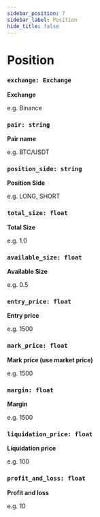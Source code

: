 ```yaml
---
sidebar_position: 7
sidebar_label: Position
hide_title: false
---
```



# Position

### `exchange: Exchange`

**Exchange** 

e.g. Binance

### `pair: string`

**Pair name**

e.g. BTC/USDT

### `position_side: string`

**Position Side**

e.g. LONG, SHORT

### `total_size: float`

**Total Size**

e.g. 1.0

### `available_size: float`

**Available Size**

e.g. 0.5

### `entry_price: float`

**Entry price**

e.g. 1500

### `mark_price: float`

**Mark price (use market price)**

e.g. 1500

### `margin: float`

**Margin**

e.g. 1500

### `liquidation_price: float`

**Liquidation price**

e.g. 100

### `profit_and_loss: float`

**Profit and loss**

e.g. 10
